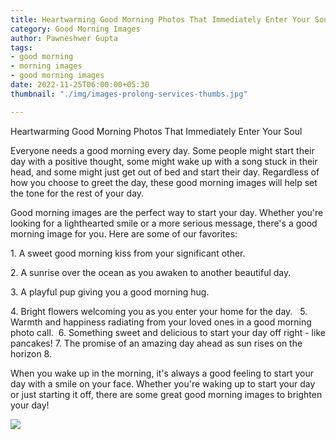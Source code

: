```yaml
---
title: Heartwarming Good Morning Photos That Immediately Enter Your Soul
category: Good Morning Images
author: Pawneshwer Gupta
tags:
- good morning
- morning images
- good morning images
date: 2022-11-25T06:00:00+05:30
thumbnail: "./img/images-prolong-services-thumbs.jpg"

---
```

Heartwarming Good Morning Photos That Immediately Enter Your Soul

Everyone needs a good morning every day. Some people might start their day with a positive thought, some might wake up with a song stuck in their head, and some might just get out of bed and start their day. Regardless of how you choose to greet the day, these good morning images will help set the tone for the rest of your day.

Good morning images are the perfect way to start your day. Whether you're looking for a lighthearted smile or a more serious message, there's a good morning image for you. Here are some of our favorites:

1\. A sweet good morning kiss from your significant other.

2\. A sunrise over the ocean as you awaken to another beautiful day.

3\. A playful pup giving you a good morning hug.

4\. Bright flowers welcoming you as you enter your home for the day.   5. Warmth and happiness radiating from your loved ones in a good morning photo call.  6. Something sweet and delicious to start your day off right - like pancakes! 7. The promise of an amazing day ahead as sun rises on the horizon 8.

When you wake up in the morning, it's always a good feeling to start your day with a smile on your face. Whether you're waking up to start your day or just starting it off, there are some great good morning images to brighten your day!

![](./img/1.jpg)